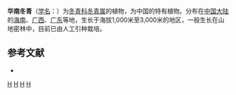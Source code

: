 {{Speciesbox 
| taxon = Ilex sterrophylla
| authority = Merr. et Chun 
}}

'''华南冬青'''（[[学名|学名]]：{{lang|la|''Ilex sterrophylla''}}）为[[冬青科|冬青科]][[冬青属|冬青属]]的植物，为中国的特有植物。分布在[[中国大陆|中国大陆]]的[[海南|海南]]、[[广西|广西]]、[[广东|广东]]等地，生长于海拔1,000米至3,000米的地区，一般生长在山地密林中，目前已由人工引种栽培。

== 参考文献 ==
<div class="references-small">
* {{cite web| url =http://www.bioinfo.cn/db05/KmzwSpecies.php?action=view&id=14215| title =华南冬青| work =《中国高等植物数据库全库》| publisher =中国科学院微生物研究所| author =昆明植物研究所| accessdate =2009-02-24| deadurl =yes| archiveurl =https://web.archive.org/web/20160305065410/http://www.bioinfo.cn/db05/KmzwSpecies.php?action=view&id=14215| archivedate =2016-03-05}}
</div>
{{Taxonbar|from=Q10905531}}

[[Category:冬青属|H]]
[[Category:海南植物|H]]
[[Category:广西植物|H]]
[[Category:广东植物|H]]